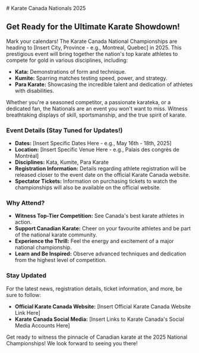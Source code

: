 
<MDXLayout>
# Karate Canada Nationals 2025

## Get Ready for the Ultimate Karate Showdown!

Mark your calendars! The Karate Canada National Championships are heading to [Insert City, Province - e.g., Montreal, Quebec] in 2025. This prestigious event will bring together the nation's top karate athletes to compete for gold in various disciplines, including:

* **Kata:** Demonstrations of form and technique.
* **Kumite:** Sparring matches testing speed, power, and strategy.
* **Para Karate:** Showcasing the incredible talent and dedication of athletes with disabilities.

Whether you're a seasoned competitor, a passionate karateka, or a dedicated fan, the Nationals are an event you won't want to miss. Witness breathtaking displays of skill, sportsmanship, and the true spirit of karate.

### Event Details (Stay Tuned for Updates!)

* **Dates:** [Insert Specific Dates Here - e.g., May 16th - 18th, 2025]
* **Location:** [Insert Specific Venue Here - e.g., Palais des congrès de Montréal]
* **Disciplines:** Kata, Kumite, Para Karate
* **Registration Information:** Details regarding athlete registration will be released closer to the event date on the official Karate Canada website.
* **Spectator Tickets:** Information on purchasing tickets to watch the championships will also be available on the official website.

### Why Attend?

* **Witness Top-Tier Competition:** See Canada's best karate athletes in action.
* **Support Canadian Karate:** Cheer on your favourite athletes and be part of the national karate community.
* **Experience the Thrill:** Feel the energy and excitement of a major national championship.
* **Learn and Be Inspired:** Observe advanced techniques and dedication from the highest level of competition.

### Stay Updated

For the latest news, registration details, ticket information, and more, be sure to follow:

* **Official Karate Canada Website:** [Insert Official Karate Canada Website Link Here]
* **Karate Canada Social Media:** [Insert Links to Karate Canada's Social Media Accounts Here]

Get ready to witness the pinnacle of Canadian karate at the 2025 National Championships! We look forward to seeing you there!

</MDXLayout>